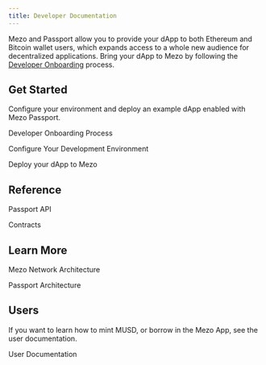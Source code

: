 ```yaml
---
title: Developer Documentation
---
```



Mezo and Passport allow you to provide your dApp to both Ethereum and Bitcoin wallet users, which expands access to a whole new audience for decentralized applications. Bring your dApp to Mezo by following the [Developer Onboarding](/docs/getting-started#developer-onboarding) process.

## Get Started

Configure your environment and deploy an example dApp enabled with Mezo Passport.

<LinkButton href="/docs/developers/getting-started#developer-onboarding">Developer Onboarding Process</LinkButton>

<LinkButton href="/docs/developers/getting-started/configure-environment" variant="secondary">Configure Your Development Environment</LinkButton>

<LinkButton href="/docs/developers/getting-started/deploy-example-dapp" variant="secondary">Deploy your dApp to Mezo</LinkButton>

## Reference

<LinkButton href="">Passport API</LinkButton>

<LinkButton href="" variant="secondary">Contracts</LinkButton>

## Learn More

<LinkButton href="">Mezo Network Architecture</LinkButton>

<LinkButton href="" variant="secondary">Passport Architecture</LinkButton>

## Users

If you want to learn how to mint MUSD, or borrow in the Mezo App, see the user documentation.

<LinkButton href="/docs/users">
  User Documentation
</LinkButton>